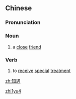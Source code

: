 ==Chinese==
{{zh-forms}}

===Pronunciation===
{{zh-pron
|m=zhīyù
|cat=n,v
}}

===Noun===
{{zh-noun}}

# {{lb|zh|archaic}} a [[close]] [[friend]]

===Verb===
{{zh-verb}}

# {{lb|zh|archaic}} to [[receive]] [[special]] [[treatment]]

[[Category:Mandarin archaic terms|zhi1yu4]]

[[zh:知遇]]